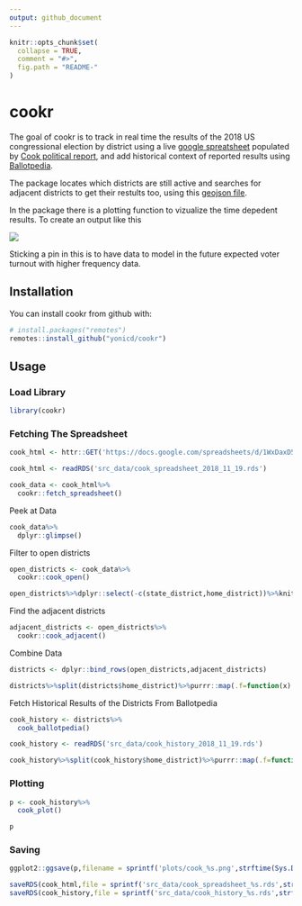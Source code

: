 ```yaml
---
output: github_document
---
```


<!-- README.md is generated from README.Rmd. Please edit that file -->

```r
knitr::opts_chunk$set(
  collapse = TRUE,
  comment = "#>",
  fig.path = "README-"
)
```

# cookr

The goal of cookr is to track in real time the results of the 2018 US congressional election by district using a live [google spreatsheet](https://docs.google.com/spreadsheets/d/1WxDaxD5az6kdOjJncmGph37z0BPNhV1fNAH_g7IkpC0/htmlview?sle=true#gid=326900537) populated by [Cook political report](https://www.cookpolitical.com/), and add historical context of reported results using [Ballotpedia](https://ballotpedia.org/).

The package locates which districts are still active and searches for adjacent districts to get their restults too, using this [geojson file](https://gist.githubusercontent.com/mbostock/4090846/raw/d534aba169207548a8a3d670c9c2cc719ff05c47/us-congress-113.json).

In the package there is a plotting function to vizualize the time depedent results. To create an output like this

![](plots/cook_2018_11_19.png)

Sticking a pin in this is to have data to model in the future expected voter turnout with higher frequency data.

## Installation

You can install cookr from github with:

```r
# install.packages("remotes")
remotes::install_github("yonicd/cookr")
```

## Usage

### Load Library

```r
library(cookr)
```

### Fetching The Spreadsheet

```r
cook_html <- httr::GET('https://docs.google.com/spreadsheets/d/1WxDaxD5az6kdOjJncmGph37z0BPNhV1fNAH_g7IkpC0/htmlview?sle=true#gid=326900537')
```

```r
cook_html <- readRDS('src_data/cook_spreadsheet_2018_11_19.rds')
```

```r
cook_data <- cook_html%>%
  cookr::fetch_spreadsheet()
```

Peek at Data

```r
cook_data%>%
  dplyr::glimpse()
```

Filter to open districts

```r
open_districts <- cook_data%>%
  cookr::cook_open()
```

```r
open_districts%>%dplyr::select(-c(state_district,home_district))%>%knitr::kable()
```

Find the adjacent districts

```r
adjacent_districts <- open_districts%>%
  cookr::cook_adjacent()
```

Combine Data

```r
districts <- dplyr::bind_rows(open_districts,adjacent_districts)
```

```r
districts%>%split(districts$home_district)%>%purrr::map(.f=function(x) x%>%dplyr::select(-c(state_district,home_district)))%>%purrr::map(knitr::kable)
```

Fetch Historical Results of the Districts From Ballotpedia

```r
cook_history <- districts%>%
  cook_ballotpedia()
```

```r
cook_history <- readRDS('src_data/cook_history_2018_11_19.rds')
```

```r
cook_history%>%split(cook_history$home_district)%>%purrr::map(.f=function(x) x%>%dplyr::select(-c(state_district,home_district,history,results)))%>%purrr::map(knitr::kable)
```

### Plotting

```r
p <- cook_history%>%
  cook_plot()

p
```
 
### Saving 
 
```r
ggplot2::ggsave(p,filename = sprintf('plots/cook_%s.png',strftime(Sys.Date(),format = '%Y_%m_%d')))

saveRDS(cook_html,file = sprintf('src_data/cook_spreadsheet_%s.rds',strftime(Sys.Date(),format = '%Y_%m_%d')))
saveRDS(cook_history,file = sprintf('src_data/cook_history_%s.rds',strftime(Sys.Date(),format = '%Y_%m_%d')))
```